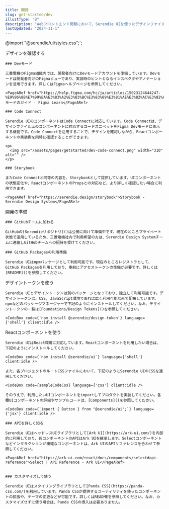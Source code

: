 ```yaml
---
title: 開発
slug: get-started/dev
illustType: "B"
description: "Webフロントエンド開発において、Serendie UIを使ったデザインファイルをデザイナーと共有し、それをReactで実装していくシーンを想定して活用方法を紹介します。"
lastUpdated: "2024-11-1"
---
```



@import "@serendie/ui/styles.css";`;

  <PageSection>
    <PageHeadLine number={1}>デザインを確認する</PageHeadLine>

    ### Devモード

    三菱電機のFigma組織内では、開発者向けにDevモードアカウントを準備しています。Devモードは開発者向けのFigmaビューであり、実装時のヒントとなるインスペクタやアノテーションを活用できます。詳しくはFigmaヘルプページを参照してください。

    <PageARef href="https://help.figma.com/hc/ja/articles/15023124644247-%E9%96%8B%E7%99%BA%E3%83%A2%E3%83%BC%E3%83%89%E3%81%AE%E3%82%AC%E3%82%A4%E3%83%89">Devモードのガイド - Figma Learn</PageARef>

    ### Code Connect

    Serendie UIのコンポーネントはCode Connectに対応しています。Code Connectは、デザインファイル上のコンポーネントに対応するコードスニペットをFigma Devモードに表示する機能です。Code Connectを活用することで、デザインを確認しながら、Reactコンポーネントの実装例を同時に確認することができます。

    <p>
      <img src="/assets/pages/getstarted/dev-code-connect.png" width="310" alt="" />
    </p>

    ### Storybook

    またCode Connectと同等の内容を、Storybookとして提供しています。UIコンポーネントの状態変化や、ReactコンポーネントのPropsとの対応など、より詳しく確認したい場合に利用できます。

    <PageARef href="https://serendie.design/storybook">Storybook - Serendie Design System</PageARef>

  </PageSection>

  <PageSection>
    <PageHeadLine number={2}>開発の準備</PageHeadLine>

    ### GitHubチームに加わる

    GitHubの[Serendieリポジトリ]()は公開に向けて準備中です。現在のところプライベート状態で運用しているため、三菱電機社内で利用希望の方は、Serendie Design Systemチームに連絡しGitHubチームへの招待を受けてください。

    ### GitHub Packagesの利用準備

    Serendie UIはnpmパッケージとして利用可能です。現在のところレジストラとして、GitHub Packagesを利用しており、事前にアクセストークンの準備が必要です。詳しくは[README]()を参照してください。

  </PageSection>

  <PageSection>
    <PageHeadLine number={3}>デザイントークンを使う</PageHeadLine>

    Serendie UIとデザイントークンは別のパッケージとなっており、独立して利用可能です。デザイントークンは、CSS, JavaScript環境であれば広く利用可能な形で配布しています。npmなどのパッケージマネージャーで下記のようにインストールしてください。なお、デザイントークンの一覧は[Foundations/Design Tokens]()を参照してください。

    <CodeBox code={`npm install @serendie/design-token`} language={'shell'} client:idle />

  </PageSection>

  <PageSection>
    <PageHeadLine number={4}>Reactコンポーネントを使う</PageHeadLine>

    Serendie UIはReact環境に対応しています。Reactコンポーネントを利用したい場合は、下記のようにインストールしてください。

    <CodeBox code={`npm install @serendie/ui`} language={'shell'} client:idle />

    また、各プロジェクトのルートCSSファイルにおいて、下記のようにSerendie UIのCSSを適用してください。

    <CodeBox code={sampleCodeCss} language={'css'} client:idle />

    そのうえで、利用したいUIコンポーネントをimportしてプロダクトを実装してください。各種UIコンポーネントの詳細やサンプルコードは、[Components]()を参照してください。

    <CodeBox code={`import { Button } from "@serendie/ui";`} language={'jsx'} client:idle />

    ### APIを詳しく知る

    Serendie UIはヘッドレスUIライブラリとして[Ark UI](https://ark-ui.com/)を内部的に利用しており、各コンポーネントのAPIはArk UIを継承します。Selectコンポーネントなどインタラクションが複雑なコンポーネントは、Ark UIのAPIリファレンスを合わせて参照してください。

    <PageARef href="https://ark-ui.com/react/docs/components/select#api-reference">Select | API Reference - Ark UI</PageARef>


    ### カスタマイズして使う

    Serendie UIはスタイリングライブラリとして[Panda CSS](https://panda-css.com/)を利用しています。Panda CSSが提供するユーティリティを使ったコンポーネントの拡張や、テーマの変更などが可能です。詳しくはREADMEを参照してください。なお、カスタマイズせずに使う場合は、Panda CSSの導入は必要ありません。

  </PageSection>

